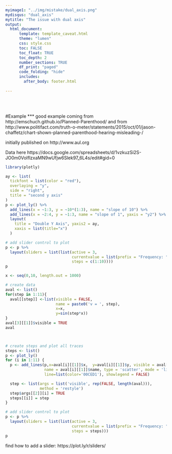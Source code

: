 ```yaml
---
myimage1: "../img/mistake/dual_axis.png"
mydisqus: "dual_axis"
mytitle: "The issue with dual axis"
output:
  html_document:
      template: template_caveat.html
      theme: "lumen"
      css: style.css
      toc: FALSE
      toc_float: TRUE
      toc_depth: 2
      number_sections: TRUE
      df_print: "paged"
      code_folding: "hide"
      includes: 
        after_body: footer.html
 
---
```


<br><br>
<div class="mycontent">


#Example
***
 good example coming from
 http://emschuch.github.io/Planned-Parenthood/
 and from
 http://www.politifact.com/truth-o-meter/statements/2015/oct/01/jason-chaffetz/chart-shown-planned-parenthood-hearing-misleading-/
 
 initially published on http://www.aul.org
 
 
 Data here
 https://docs.google.com/spreadsheets/d/1vzkuzSi2S-JO0m0VolflzxaMN9wUfjw6Slek97_6L4s/edit#gid=0





```r
library(plotly)

ay <- list(
  tickfont = list(color = "red"),
  overlaying = "y",
  side = "right",
  title = "second y axis"
)
p <- plot_ly() %>%
  add_lines(x = ~1:3, y = ~10*(1:3), name = "slope of 10") %>%
  add_lines(x = ~2:4, y = ~1:3, name = "slope of 1", yaxis = "y2") %>%
  layout(
    title = "Double Y Axis", yaxis2 = ay,
    xaxis = list(title="x")
  )

# add slider control to plot
p <- p %>%
  layout(sliders = list(list(active = 3,
                             currentvalue = list(prefix = "Frequency: "),
                             steps = c(1:10))))
p
```

```r
x <- seq(0,10, length.out = 1000)

# create data
aval <- list()
for(step in 1:11){
  aval[[step]] <-list(visible = FALSE,
                      name = paste0('v = ', step),
                      x=x,
                      y=sin(step*x))
}
aval[3][[1]]$visible = TRUE
aval



# create steps and plot all traces
steps <- list()
p <- plot_ly()
for (i in 1:11) {
  p <- add_lines(p,x=aval[i][[1]]$x,  y=aval[i][[1]]$y, visible = aval[i][[1]]$visible, 
                 name = aval[i][[1]]$name, type = 'scatter', mode = 'lines', hoverinfo = 'name', 
                 line=list(color='00CED1'), showlegend = FALSE)

  step <- list(args = list('visible', rep(FALSE, length(aval))),
               method = 'restyle')
  step$args[[2]][i] = TRUE  
  steps[[i]] = step 
}  

# add slider control to plot
p <- p %>%
  layout(sliders = list(list(active = 3,
                             currentvalue = list(prefix = "Frequency: "),
                             steps = steps)))
p
```



find how to add a slider:
https://plot.ly/r/sliders/




</div>














